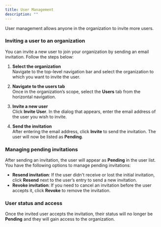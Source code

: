 ```yaml
---
title: User Management
description: ""
---
```


User management allows anyone in the organization to invite more users.

### Inviting a user to an organization

You can invite a new user to join your organization by sending an email invitation. Follow the steps below:

1. **Select the organization**  
   Navigate to the top-level navigation bar and select the organization to which you want to invite the user.

2. **Navigate to the users tab**  
   Once in the organization’s scope, select the **Users** tab from the horizontal navigation.

3. **Invite a new user**  
   Click **Invite User**. In the dialog that appears, enter the email address of the user you wish to invite.

4. **Send the invitation**  
   After entering the email address, click **Invite** to send the invitation. The user will now be listed as **Pending**.

### Managing pending invitations

After sending an invitation, the user will appear as **Pending** in the user list. You have the following options to manage pending invitations:

- **Resend invitation**: If the user didn't receive or lost the initial invitation, click **Resend** next to the user’s entry to send a new invitation.
- **Revoke invitation**: If you need to cancel an invitation before the user accepts it, click **Revoke** to remove the invitation.

### User status and access

Once the invited user accepts the invitation, their status will no longer be **Pending** and they will gain access to the organization.
